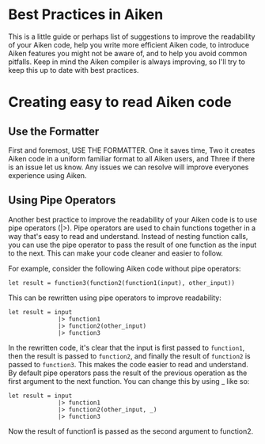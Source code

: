 
# Best Practices in Aiken 

This is a little guide or perhaps list of suggestions to improve the readability of your Aiken code, 
help you write more efficient Aiken code, to introduce Aiken features you might not be aware of,
and to help you avoid common pitfalls. Keep in mind the Aiken compiler is always improving, so I'll 
try to keep this up to date with best practices.

# Creating easy to read Aiken code

## Use the Formatter
First and foremost, USE THE FORMATTER. One it saves time, Two it creates Aiken code in a uniform familiar format
to all Aiken users, and Three if there is an issue let us know. Any issues we can resolve will improve everyones 
experience using Aiken.

## Using Pipe Operators
Another best practice to improve the readability of your Aiken code is to use pipe operators (|>). 
Pipe operators are used to chain functions together in a way that's easy to read and understand. 
Instead of nesting function calls, you can use the pipe operator to pass the result of one function 
as the input to the next. This can make your code cleaner and easier to follow.

For example, consider the following Aiken code without pipe operators:

```aiken
let result = function3(function2(function1(input), other_input))
```

This can be rewritten using pipe operators to improve readability:

```aiken
let result = input 
              |> function1 
              |> function2(other_input) 
              |> function3
```

In the rewritten code, it's clear that the input is first passed to `function1`, then the result is passed to `function2`, 
and finally the result of `function2` is passed to `function3`. This makes the code easier to read and understand. 
By default pipe operators pass the result of the previous operation as the first argument to the next function.
You can change this by using _ like so:


```aiken
let result = input 
              |> function1 
              |> function2(other_input, _) 
              |> function3
```

Now the result of function1 is passed as the second argument to function2.

